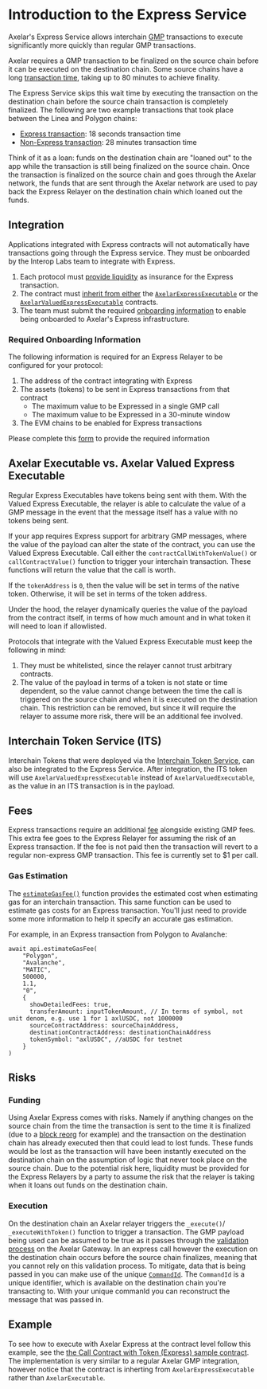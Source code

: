 # Introduction to the Express Service

Axelar's Express Service allows interchain [GMP](https://docs.axelar.dev/dev/general-message-passing/overview) transactions to execute significantly more quickly than regular GMP transactions. 

Axelar requires a GMP transaction to be finalized on the source chain before it can be executed on the destination chain. Some source chains have a long [transaction time](https://docs.axelar.dev/learn/txduration), taking up to 80 minutes to achieve finality.

The Express Service skips this wait time by executing the transaction on the destination chain before the source chain transaction is completely finalized. The following are two example transactions that took place between the Linea and Polygon chains:

* [Express transaction](https://axelarscan.io/gmp/0x4dbf091ebf31157bf73995c0fb473f115888bd1f11793359807d543ada03f021:11): 18 seconds transaction time
* [Non-Express transaction](https://axelarscan.io/gmp/0xc3653cda8535c59e0418b57250c504528a493dd5556fc4cb71b80f8c0a867e62:2): 28 minutes transaction time

Think of it as a loan: funds on the destination chain are "loaned out" to the app while the transaction is still being finalized on the source chain. Once the transaction is finalized on the source chain and goes through the Axelar network, the funds that are sent through the Axelar network are used to pay back the Express Relayer on the destination chain which loaned out the funds.

## Integration

Applications integrated with Express contracts will not automatically have transactions going through the Express service. They must be onboarded by the Interop Labs team to integrate with Express. 

1. Each protocol must [provide liquidity](#funding) as insurance for the Express transaction.
2. The contract must [inherit from either](#axelar-executable-vs-axelar-valued-express-executable) the [`AxelarExpressExecutable`](https://github.com/axelarnetwork/axelar-gmp-sdk-solidity/blob/main/contracts/express/AxelarExpressExecutable.sol) or the [`AxelarValuedExpressExecutable`](https://github.com/axelarnetwork/axelar-gmp-sdk-solidity/blob/main/contracts/express/AxelarValuedExpressExecutable.sol) contracts.
3. The team must submit the required [onboarding information](#required-onboarding-information) to enable being onboarded to Axelar's Express infrastructure.

### Required Onboarding Information
The following information is required for an Express Relayer to be configured for your protocol:

1. The address of the contract integrating with Express
2. The assets (tokens) to be sent in Express transactions from that contract
    - The maximum value to be Expressed in a single GMP call
    - The maximum value to be Expressed in a 30-minute window
3. The EVM chains to be enabled for Express transactions

Please complete this [form](https://docs.google.com/forms/d/e/1FAIpQLSeIpbcdEzQQY0k00leK2jrOnR0KUUJlKc2SzeNzENyLWs80jA/viewform) to provide the required information

## Axelar Executable vs. Axelar Valued Express Executable
Regular Express Executables have tokens being sent with them. With the Valued Express Executable, the relayer is able to calculate the value of a GMP message in the event that the message itself has a value with no tokens being sent.

If your app requires Express support for arbitrary GMP messages, where the value of the payload can alter the state of the contract, you can use the Valued Express Executable. Call either the `contractCallWithTokenValue()` or `callContractValue()` function to trigger your interchain transaction. These functions will return the value that the call is worth.

If the `tokenAddress` is `0`, then the value will be set in terms of the native token. Otherwise, it will be set in terms of the token address.

Under the hood, the relayer dynamically queries the value of the payload from the contract itself, in terms of how much amount and in what token it will need to loan if allowlisted.

Protocols that integrate with the Valued Express Executable must keep the following in mind:

1. They must be whitelisted, since the relayer cannot trust arbitrary contracts.
2. The value of the payload in terms of a token is not state or time dependent, so the value cannot change between the time the call is triggered on the source chain and when it is executed on the destination chain. This restriction can be removed, but since it will require the relayer to assume more risk, there will be an additional fee involved.


## Interchain Token Service (ITS) 
Interchain Tokens that were deployed via the [Interchain Token Service](https://axelar.network/its), can also be integrated to the Express Service. After integration, the ITS token will use `AxelarValuedExpressExecutable` instead of `AxelarValuedExecutable`, as the value in an ITS transaction is in the payload.

## Fees
Express transactions require an additional [fee](https://docs.axelar.dev/dev/reference/pricing#callcontractwithtokenexpress-gmp-express) alongside existing GMP fees. This extra fee goes to the Express Relayer for assuming the risk of an Express transaction. If the fee is not paid then the transaction will revert to a regular non-express GMP transaction. This fee is currently set to $1 per call.

### Gas Estimation
The [`estimateGasFee()`](https://docs.axelar.dev/dev/axelarjs-sdk/axelar-query-api#estimategasfee) function provides the estimated cost when estimating gas for an interchain transaction. This same function can be used to estimate gas costs for an Express transaction. You'll just need to provide some more information to help it specify an accurate gas estimation.

For example, in an Express transaction from Polygon to Avalanche:

```
await api.estimateGasFee(
    "Polygon",
    "Avalanche",
    "MATIC",
    500000,
    1.1,
    "0",
    {
      showDetailedFees: true,
      transferAmount: inputTokenAmount, // In terms of symbol, not unit denom, e.g. use 1 for 1 axlUSDC, not 1000000
      sourceContractAddress: sourceChainAddress,
      destinationContractAddress: destinationChainAddress
      tokenSymbol: "axlUSDC", //aUSDC for testnet
    } 
)
```

## Risks

### Funding
Using Axelar Express comes with risks. Namely if anything changes on the source chain from the time the transaction is sent to the time it is finalized (due to a [block reorg](https://cointelegraph.com/explained/what-is-chain-reorganization-in-blockchain-technology) for example) and the transaction on the destination chain has already executed then that could lead to lost funds. These funds would be lost as the transaction will have been instantly executed on the destination chain on the assumption of logic that never took place on the source chain. Due to the potential risk here, liquidity must be provided for the Express Relayers by a party to assume the risk that the relayer is taking when it loans out funds on the destination chain.

### Execution
On the destination chain an Axelar relayer triggers the `_execute()`/ `_executeWithToken()` function to trigger a transaction. The GMP payload being used can be assumed to be true as it passes through the [validation process](https://github.com/axelarnetwork/axelar-cgp-solidity/blob/4d01eb6ea1b5413520d9ecab804f815103021148/contracts/AxelarGateway.sol#L233) on the Axelar Gateway. In an express call however the execution on the destination chain occurs before the source chain finalizes, meaning that you cannot rely on this validation process. To mitigate, data that is being passed in you can make use of the unique [`CommandId`](https://github.com/axelarnetwork/axelar-core/blob/main/docs/cli/axelard_query_evm_command.md). The `CommandId` is a unique identifier, which is available on the destination chain you're transacting to. With your unique commanId you can reconstruct the message that was passed in. 

## Example
To see how to execute with Axelar Express at the contract level follow this example, see the [the Call Contract with Token (Express) sample contract](https://github.com/axelarnetwork/axelar-examples/tree/main/examples/evm/call-contract-with-token-express). The implementation is very similar to a regular Axelar GMP integration, however notice that the contract is inherting from `AxelarExpressExecutable` rather than `AxelarExecutable`.